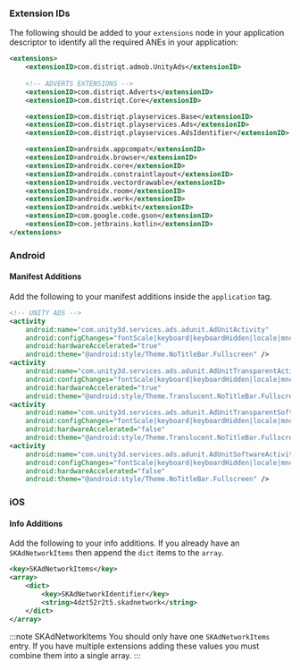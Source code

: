 
### Extension IDs

The following should be added to your `extensions` node in your application descriptor to identify all the required ANEs in your application:

```xml
<extensions>
    <extensionID>com.distriqt.admob.UnityAds</extensionID>
	
	<!-- ADVERTS EXTENSIONS -->
	<extensionID>com.distriqt.Adverts</extensionID>
	<extensionID>com.distriqt.Core</extensionID>

	<extensionID>com.distriqt.playservices.Base</extensionID>
	<extensionID>com.distriqt.playservices.Ads</extensionID>
	<extensionID>com.distriqt.playservices.AdsIdentifier</extensionID>

	<extensionID>androidx.appcompat</extensionID>
	<extensionID>androidx.browser</extensionID>
	<extensionID>androidx.core</extensionID>
	<extensionID>androidx.constraintlayout</extensionID>
	<extensionID>androidx.vectordrawable</extensionID>
	<extensionID>androidx.room</extensionID>
	<extensionID>androidx.work</extensionID>
	<extensionID>androidx.webkit</extensionID>
	<extensionID>com.google.code.gson</extensionID>
	<extensionID>com.jetbrains.kotlin</extensionID>
</extensions>
```

### Android

#### Manifest Additions

Add the following to your manifest additions inside the `application` tag. 

```xml
<!-- UNITY ADS -->
<activity
    android:name="com.unity3d.services.ads.adunit.AdUnitActivity"
    android:configChanges="fontScale|keyboard|keyboardHidden|locale|mnc|mcc|navigation|orientation|screenLayout|screenSize|smallestScreenSize|uiMode|touchscreen"
    android:hardwareAccelerated="true"
    android:theme="@android:style/Theme.NoTitleBar.Fullscreen" />
<activity
    android:name="com.unity3d.services.ads.adunit.AdUnitTransparentActivity"
    android:configChanges="fontScale|keyboard|keyboardHidden|locale|mnc|mcc|navigation|orientation|screenLayout|screenSize|smallestScreenSize|uiMode|touchscreen"
    android:hardwareAccelerated="true"
    android:theme="@android:style/Theme.Translucent.NoTitleBar.Fullscreen" />
<activity
    android:name="com.unity3d.services.ads.adunit.AdUnitTransparentSoftwareActivity"
    android:configChanges="fontScale|keyboard|keyboardHidden|locale|mnc|mcc|navigation|orientation|screenLayout|screenSize|smallestScreenSize|uiMode|touchscreen"
    android:hardwareAccelerated="false"
    android:theme="@android:style/Theme.Translucent.NoTitleBar.Fullscreen" />
<activity
    android:name="com.unity3d.services.ads.adunit.AdUnitSoftwareActivity"
    android:configChanges="fontScale|keyboard|keyboardHidden|locale|mnc|mcc|navigation|orientation|screenLayout|screenSize|smallestScreenSize|uiMode|touchscreen"
    android:hardwareAccelerated="false"
    android:theme="@android:style/Theme.NoTitleBar.Fullscreen" />
```


### iOS

#### Info Additions


Add the following to your info additions. If you already have an `SKAdNetworkItems` then append the `dict` items to the `array`.

```xml
<key>SKAdNetworkItems</key>
<array>
    <dict>
        <key>SKAdNetworkIdentifier</key>
        <string>4dzt52r2t5.skadnetwork</string>
    </dict>
</array>
```

:::note SKAdNetworkItems
You should only have one `SKAdNetworkItems` entry. If you have multiple extensions adding these values you must combine them into a single array.
:::

